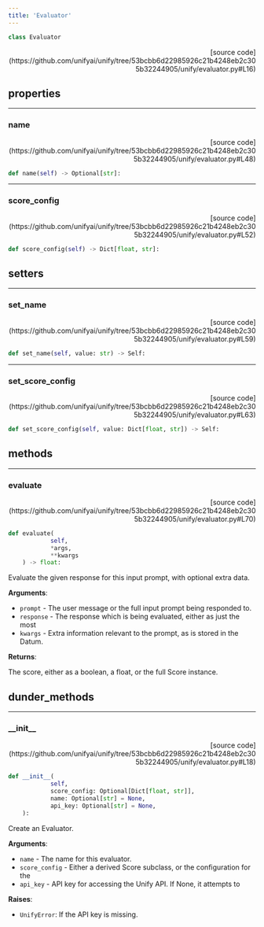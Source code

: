 ```yaml
---
title: 'Evaluator'
---
```


```python
class Evaluator
```

<p align="right">[source code](https://github.com/unifyai/unify/tree/53bcbb6d22985926c21b4248eb2c305b32244905/unify/evaluator.py#L16)</p>



## properties

---

### name

<p align="right">[source code](https://github.com/unifyai/unify/tree/53bcbb6d22985926c21b4248eb2c305b32244905/unify/evaluator.py#L48)</p>

```python
def name(self) -> Optional[str]:
```



---

### score\_config

<p align="right">[source code](https://github.com/unifyai/unify/tree/53bcbb6d22985926c21b4248eb2c305b32244905/unify/evaluator.py#L52)</p>

```python
def score_config(self) -> Dict[float, str]:
```



## setters

---

### set\_name

<p align="right">[source code](https://github.com/unifyai/unify/tree/53bcbb6d22985926c21b4248eb2c305b32244905/unify/evaluator.py#L59)</p>

```python
def set_name(self, value: str) -> Self:
```



---

### set\_score\_config

<p align="right">[source code](https://github.com/unifyai/unify/tree/53bcbb6d22985926c21b4248eb2c305b32244905/unify/evaluator.py#L63)</p>

```python
def set_score_config(self, value: Dict[float, str]) -> Self:
```



## methods

---

### evaluate

<p align="right">[source code](https://github.com/unifyai/unify/tree/53bcbb6d22985926c21b4248eb2c305b32244905/unify/evaluator.py#L70)</p>

```python
def evaluate(
            self,
            *args,
            **kwargs
    ) -> float:
```

Evaluate the given response for this input prompt, with optional extra data.

**Arguments**:

- `prompt` - The user message or the full input prompt being responded to.
- `response` - The response which is being evaluated, either as just the most
- `kwargs` - Extra information relevant to the prompt, as is stored in the Datum.



**Returns**:

The score, either as a boolean, a float, or the full Score instance.

## dunder_methods

---

### \_\_init\_\_

<p align="right">[source code](https://github.com/unifyai/unify/tree/53bcbb6d22985926c21b4248eb2c305b32244905/unify/evaluator.py#L18)</p>

```python
def __init__(
            self,
            score_config: Optional[Dict[float, str]],
            name: Optional[str] = None,
            api_key: Optional[str] = None,
    ):
```

Create an Evaluator.

**Arguments**:

- `name` - The name for this evaluator.
- `score_config` - Either a derived Score subclass, or the configuration for the
- `api_key` - API key for accessing the Unify API. If None, it attempts to



**Raises**:

- `UnifyError`: If the API key is missing.